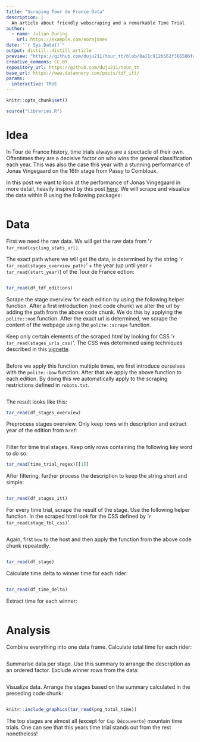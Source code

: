```yaml
---
title: "Scraping Tour de France Data"
description: |
  An article about friendly webscraping and a remarkable Time Trial
author:
  - name: Julian During
    url: https://example.com/norajones
date: "`r Sys.Date()`"
output: distill::distill_article
preview: "https://github.com/duju211/tour_tt/blob/0a11c912b562f366506fcbe2607e3ba261ffb4ca/README_files/figure-markdown_strict/plot_total_time-1.png?raw=true"
creative_commons: CC BY
repository_url: https://github.com/duju211/tour_tt
base_url: https://www.datannery.com/posts/tdf_itt/
params:
  interactive: TRUE
---
```


```r
knitr::opts_chunk$set()
```

```r
source("libraries.R")
```

# Idea

In Tour de France history, time trials always are a spectacle of their own.
Oftentimes they are a decisive factor on who wins the general classification
each year. This was also the case this year with a stunning performance of
Jonas Vingegaard on the 16th stage from Passy to Combloux.

In this post we want to look at the performance of Jonas
Vingegaard in more detail, heavily inspired by this post 
[here](https://www.reddit.com/r/peloton/comments/153ys8r/most_dominant_tt_performances_in_the_tdf_since/?utm_source=share&utm_medium=android_app&utm_name=androidcss&utm_term=3&utm_content=share_button).
We will scrape and visualize the data within R using the following packages:

```r
```

# Data

First we need the raw data. We will get the raw data from
'`r tar_read(cycling_stats_url)`.

The exact path where we will get the data, is determined by the string
'`r tar_read(stages_overview_path)`' + the year
(up until year `r tar_read(start_year)`) of the Tour de France edtion:

```r
```

```r
tar_read(df_tdf_editions)
```

Scrape the stage overview for each edition by using the following helper
function.
After a first introduction (next code chunk) we alter the url by adding the
path from the above code chunk.
We do this by applying the `polite::nod` function.
After the exact url is determined, we scrape the content of the webpage using
the `polite::scrape` function.

Keep only certain elements of the scraped html by looking
for CSS '`r tar_read(stages_urls_css)`'. The CSS was determined using
techniques described in this [vignette](`r tar_read(rvest_url)`).

```r
```

Before we apply this function multiple times, we first introduce ourselves with
the `polite::bow` function. After that we apply the above function to each
edition. By doing this we automatically apply to the
scraping restrictions defined in `robots.txt`.

```r
```

The result looks like this:

```r
tar_read(df_stages_overview)
```

Preprocess stages overview. Only keep rows with description and extract year
of the edition from `href`:

```r
```

Filter for time trial stages. Keep only rows containing the following key word
to do so:

```r
tar_read(time_trial_regex)[[1]]
```

 After filtering, further process
the description to keep the string short and simple:

```r
```

```r
tar_read(df_stages_itt)
```

For every time trial, scrape the result of the stage. Use the following helper
function. In the scraped html look for the CSS defined by
'`r tar_read(stage_tbl_css)`'.

```r
```

Again, first `bow` to the host and then apply the function from the
above code chunk repeatedly.

```r
```

```r
tar_read(df_stage)
```


Calculate time delta to winner time for each rider:

```r
```

```r
tar_read(df_time_delta)
```

Extract time for each winner:

```r
```

# Analysis

Combine everything into one data frame. Calculate total time for each rider:

```r
```

Summarise data per stage. Use this summary to arrange the description as an
ordered factor. Exclude winner rows from the data:

```r
```

Visualize data. Arrange the stages based on the summary calculated in the
preceding code chunk:

```r
```

```r
knitr::include_graphics(tar_read(png_total_time))
```

The top stages are almost all (except for `Cap Découverte`) mountain time
trials. One can see that this years time trial stands out from the rest
nonetheless!
